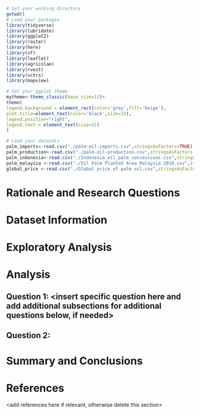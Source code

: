 \newpage
\tableofcontents 
\newpage
\listoftables 
\newpage
\listoffigures 
\newpage

```r
# Set your working directory
getwd()
# Load your packages
library(tidyverse)
library(lubridate)
library(ggplot2)
library(raster)
library(here)
library(sf)
library(leaflet)
library(agricolae)
library(rvest)
library(vctrs)
library(mapview)

# Set your ggplot theme
mytheme<-theme_classic(base_size=13)+
theme(
legend.background = element_rect(color='grey',fill='beige'),
plot.title=element_text(color='black',size=15),
legend.position="right",
legend.text = element_text(size=11)
)

# Load your datasets
palm_imports<-read.csv("./palm-oil-imports.csv",stringsAsFactors=TRUE)
palm_production<-read.csv("./palm-oil-production.csv",stringsAsFactors = TRUE)
palm_indonesia<-read.csv("./Indonesia_oil_palm_concessions.csv",stringsAsFactors = TRUE)
palm_malaysia <-read.csv("./Oil Palm Planted Area Malaysia 2018.csv",stringsAsFactors = TRUE)
global_price <-read.csv("./Global price of palm oil.csv",stringsAsFactors = TRUE)

```


# Rationale and Research Questions



\newpage

# Dataset Information



\newpage

# Exploratory Analysis 



\newpage

# Analysis



## Question 1: <insert specific question here and add additional subsections for additional questions below, if needed>

## Question 2: 




\newpage

# Summary and Conclusions


\newpage

# References
<add references here if relevant, otherwise delete this section> 
